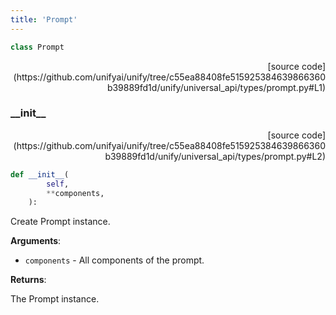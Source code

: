 ```yaml
---
title: 'Prompt'
---
```


```python
class Prompt
```

<p align="right">[source code](https://github.com/unifyai/unify/tree/c55ea88408fe515925384639866360b39889fd1d/unify/universal_api/types/prompt.py#L1)</p>



### \_\_init\_\_

<p align="right">[source code](https://github.com/unifyai/unify/tree/c55ea88408fe515925384639866360b39889fd1d/unify/universal_api/types/prompt.py#L2)</p>

```python
def __init__(
        self,
        **components,
    ):
```

Create Prompt instance.

**Arguments**:

- `components` - All components of the prompt.



**Returns**:

The Prompt instance.